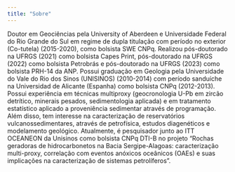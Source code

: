 ```yaml
---
title: "Sobre"
---
```


Doutor em Geociências pela University of Aberdeen e Universidade Federal do Rio Grande do Sul em regime de dupla titulação com período no exterior (Co-tutela) (2015-2020), como bolsista SWE CNPq. Realizou pós-doutorado na UFRGS (2021) como bolsista Capes Print, pós-doutorado na UFRGS (2022) como bolsista Petrobrás e pós-doutorado na UFRGS (2023) como bolsista PRH-14 da ANP. Possui graduação em Geologia pela Universidade do Vale do Rio dos Sinos (UNISINOS) (2010-2014) com período sanduíche na Universidad de Alicante (Espanha) como bolsista CNPq (2012-2013). Possui experiência em técnicas multiproxy (geocronologia U-Pb em zircão detrítico, minerais pesados, sedimentologia aplicada) e em tratamento estatístico aplicado a proveniência sedimentar através de programação. Além disso, tem interesse na caracterização de reservatórios vulcanossedimentares, através de petrofísica, estudos diagenéticos e modelamento geológico. Atualmente, é pesquisador junto ao ITT OCEANEON da Unisinos como bolsista CNPq DTI-B no projeto "Rochas geradoras de hidrocarbonetos na Bacia Sergipe-Alagoas: caracterização multi-proxy, correlação com eventos anóxicos oceânicos (OAEs) e suas implicações na caracterização de sistemas petrolíferos".
